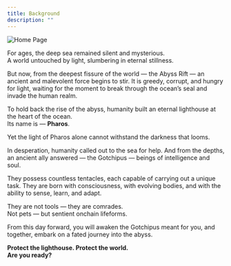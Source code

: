 ```yaml
---
title: Background
description: ""
---
```


<img 
    className="block dark:hidden"
    src="/images/homeimage.png"
    alt="Home Page"
/>

For ages, the deep sea remained silent and mysterious.  
A world untouched by light, slumbering in eternal stillness.

But now, from the deepest fissure of the world — the Abyss Rift —
an ancient and malevolent force begins to stir.
It is greedy, corrupt, and hungry for light,
waiting for the moment to break through the ocean’s seal and invade the human realm.

To hold back the rise of the abyss, humanity built an eternal lighthouse at the heart of the ocean.  
Its name is — **Pharos**.

Yet the light of Pharos alone cannot withstand the darkness that looms.

In desperation, humanity called out to the sea for help. And from the depths, an ancient ally answered — the Gotchipus — beings of intelligence and soul.  

They possess countless tentacles, each capable of carrying out a unique task.
They are born with consciousness, with evolving bodies, and with the ability to sense, learn, and adapt.  

They are not tools — they are comrades.  
Not pets — but sentient onchain lifeforms.

From this day forward,
you will awaken the Gotchipus meant for you,
and together, embark on a fated journey into the abyss.

**Protect the lighthouse. Protect the world.**  
**Are you ready?**